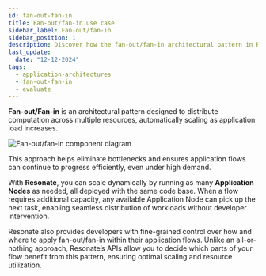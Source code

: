 ```yaml
---
id: fan-out-fan-in
title: Fan-out/fan-in use case
sidebar_label: Fan-out/fan-in
sidebar_position: 1
description: Discover how the fan-out/fan-in architectural pattern in Resonate enables seamless workload distribution and dynamic scaling.
last_update:
  date: "12-12-2024"
tags:
  - application-architectures
  - fan-out-fan-in
  - evaluate
---
```


**Fan-out/Fan-in** is an architectural pattern designed to distribute computation across multiple resources, automatically scaling as application load increases.

![Fan-out/fan-in component diagram](/img/fan-out-fan-in.svg)

This approach helps eliminate bottlenecks and ensures application flows can continue to progress efficiently, even under high demand.

With **Resonate**, you can scale dynamically by running as many **Application Nodes** as needed, all deployed with the same code base.
When a flow requires additional capacity, any available Application Node can pick up the next task, enabling seamless distribution of workloads without developer intervention.

Resonate also provides developers with fine-grained control over how and where to apply fan-out/fan-in within their application flows.
Unlike an all-or-nothing approach, Resonate’s APIs allow you to decide which parts of your flow benefit from this pattern, ensuring optimal scaling and resource utilization.

